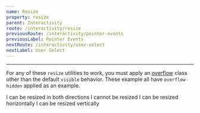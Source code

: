 ```yaml
---
name: Resize
property: resize
parent: Interactivity
route: /interactivity/resize
previousRoute: /interactivity/pointer-events
previousLabel: Pointer Events
nextRoute: /interactivity/user-select
nextLabel: User Select
---
```


<UtilityInfo pattern="resize{-none|y|x?}" />

---

For any of these `resize` utilities to work, you must apply an [overflow](/layout/overflow) class other than the default `visible` behavior. These example all have `overflow-hidden` applied as an example.

<Grid minWidth="250px">
  <InfoBox pattern="resize" caption="Both">
    <Box className="bg-gray-200 p-4 rounded shadow-lg resize overflow-hidden">
      I can be resized in both directions
    </Box>
  </InfoBox>
  <InfoBox pattern="resize-none" caption="None">
    <Box className="bg-gray-200 p-4 rounded shadow-lg resize-none overflow-hidden">
      I cannot be resized
    </Box>
  </InfoBox>
  <InfoBox pattern="resize-x" caption="Horizontal">
    <Box className="bg-gray-200 p-4 rounded shadow-lg resize-x overflow-hidden">
      I can be resized horizontally
    </Box>
  </InfoBox>
  <InfoBox pattern="resize-y" caption="Vertical">
    <Box className="bg-gray-200 p-4 rounded shadow-lg resize-y overflow-hidden">
      I can be resized vertically
    </Box>
  </InfoBox>
</Grid>
